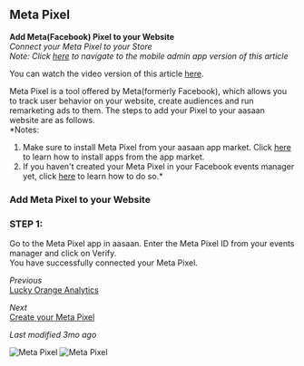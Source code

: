 ## Meta Pixel

**Add Meta(Facebook) Pixel to your Website**  
*Connect your Meta Pixel to your Store*  
*Note: Click [here](mobile-admin-link) to navigate to the mobile admin app version of this article*

You can watch the video version of this article [here](video-link).

Meta Pixel is a tool offered by Meta(formerly Facebook), which allows you to track user behavior on your website, create audiences and run remarketing ads to them. The steps to add your Pixel to your aasaan website are as follows.  
*Notes:  
1. Make sure to install Meta Pixel from your aasaan app market. Click [here](app-market-link) to learn how to install apps from the app market.  
2. If you haven't created your Meta Pixel in your Facebook events manager yet, click [here](create-pixel-link) to learn how to do so.*

### Add Meta Pixel to your Website

### STEP 1:

Go to the Meta Pixel app in aasaan. Enter the Meta Pixel ID from your events manager and click on Verify.  
You have successfully connected your Meta Pixel.

*Previous*  
[Lucky Orange Analytics](previous-link)

*Next*  
[Create your Meta Pixel](next-link)

*Last modified 3mo ago*

![Meta Pixel](https://cdn.aasaan.app/docs/meta/meta_1.png)
![Meta Pixel](https://cdn.aasaan.app/docs/meta/meta_2.png)
